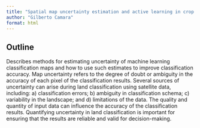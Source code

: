 ```yaml
---
title: "Spatial map uncertainty estimation and active learning in crop classification"
author: "Gilberto Camara"
format: html
---
```


## Outline

Describes methods for estimating uncertainty of machine learning classification maps and how to use such estimates to improve classification accuracy. Map uncertainty refers to the degree of doubt or ambiguity in the accuracy of each pixel of the classification results. Several sources of uncertainty can arise during land classification using satellite data, including: a) classification errors;   b) ambiguity in classification schema; c) variability in the landscape; and d) limitations of the data. The quality and quantity of input data can influence the accuracy of the classification results. Quantifying uncertainty in land classification is important for ensuring that the results are reliable and valid for decision-making. 
